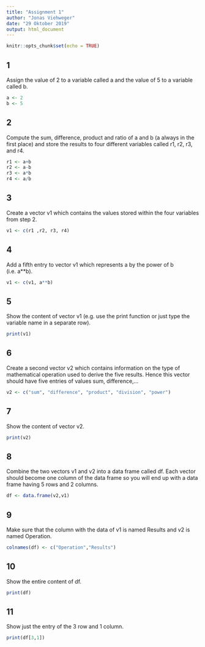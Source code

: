 ```yaml
---
title: "Assignment 1"
author: "Jonas Viehweger"
date: "29 Oktober 2019"
output: html_document
---
```


```r
knitr::opts_chunk$set(echo = TRUE)
```

## 1

Assign the value of 2 to a variable called a and the value of 5 to a variable called b.

```r
a <- 2
b <- 5
```

## 2

Compute the sum, difference, product and ratio of a and b (a always in the first place) and store the results to four different variables called r1, r2, r3, and r4.

```r
r1 <- a+b
r2 <- a-b
r3 <- a*b
r4 <- a/b
```

## 3

Create a vector v1 which contains the values stored within the four variables from step 2.

```r
v1 <- c(r1 ,r2, r3, r4)
```

## 4

Add a fifth entry to vector v1 which represents a by the power of b (i.e. a**b).

```r
v1 <- c(v1, a**b)
```

## 5

Show the content of vector v1 (e.g. use the print function or just type the variable name in a separate row).

```r
print(v1)
```

## 6

Create a second vector v2 which contains information on the type of mathematical operation used to derive the five results. Hence this vector should have five entries of values sum, difference,…

```r
v2 <- c("sum", "difference", "product", "division", "power")
```

## 7

Show the content of vector v2.

```r
print(v2)
```

## 8

Combine the two vectors v1 and v2 into a data frame called df. Each vector should become one column of the data frame so you will end up with a data frame having 5 rows and 2 columns.

```r
df <- data.frame(v2,v1)
```

## 9

Make sure that the column with the data of v1 is named Results and v2 is named Operation.

```r
colnames(df) <- c("Operation","Results")
```

## 10

Show the entire content of df.

```r
print(df)
```

## 11

Show just the entry of the 3 row and 1 column.

```r
print(df[3,1])
```